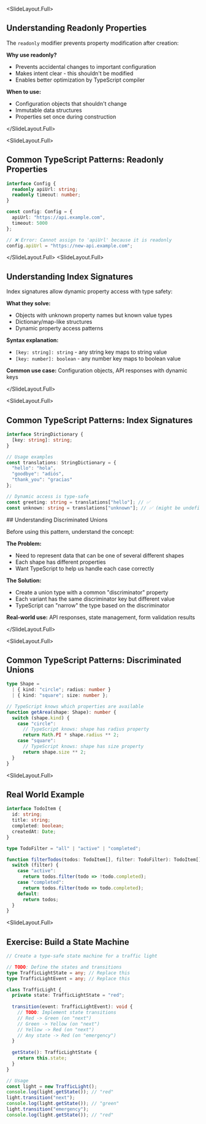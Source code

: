 
<SlideLayout.Full>
## Understanding Readonly Properties

The `readonly` modifier prevents property modification after creation:

**Why use readonly?**
- Prevents accidental changes to important configuration
- Makes intent clear - this shouldn't be modified
- Enables better optimization by TypeScript compiler

**When to use:**
- Configuration objects that shouldn't change
- Immutable data structures
- Properties set once during construction

</SlideLayout.Full>

<SlideLayout.Full>
## Common TypeScript Patterns: Readonly Properties

```typescript
interface Config {
  readonly apiUrl: string;
  readonly timeout: number;
}

const config: Config = {
  apiUrl: "https://api.example.com",
  timeout: 5000
};

// ❌ Error: Cannot assign to 'apiUrl' because it is readonly
config.apiUrl = "https://new-api.example.com";
```
</SlideLayout.Full>
<SlideLayout.Full>
## Understanding Index Signatures

Index signatures allow dynamic property access with type safety:

**What they solve:**
- Objects with unknown property names but known value types
- Dictionary/map-like structures
- Dynamic property access patterns

**Syntax explanation:**
- `[key: string]: string` - any string key maps to string value
- `[key: number]: boolean` - any number key maps to boolean value

**Common use case:** Configuration objects, API responses with dynamic keys

</SlideLayout.Full>

<SlideLayout.Full>
## Common TypeScript Patterns: Index Signatures
<CodeDisplay >
  <File name="example.typescript">
    
```typescript
interface StringDictionary {
  [key: string]: string;
}

// Usage examples
const translations: StringDictionary = {
  "hello": "hola",
  "goodbye": "adiós",
  "thank_you": "gracias"
};

// Dynamic access is type-safe
const greeting: string = translations["hello"]; // ✅ 
const unknown: string = translations["unknown"]; // ✅ (might be undefined)
```
    
  </File>
</CodeDisplay>
</SlideLayout.Full>
<SlideLayout.Full>
## Understanding Discriminated Unions

Before using this pattern, understand the concept:

**The Problem:**
- Need to represent data that can be one of several different shapes
- Each shape has different properties
- Want TypeScript to help us handle each case correctly

**The Solution:**
- Create a union type with a common "discriminator" property
- Each variant has the same discriminator key but different value
- TypeScript can "narrow" the type based on the discriminator

**Real-world use:** API responses, state management, form validation results

</SlideLayout.Full>

<SlideLayout.Full>
## Common TypeScript Patterns: Discriminated Unions
<CodeDisplay >
  <File name="example.typescript">
    
```typescript
type Shape = 
  | { kind: "circle"; radius: number }
  | { kind: "square"; size: number };

// TypeScript knows which properties are available
function getArea(shape: Shape): number {
  switch (shape.kind) {
    case "circle":
      // TypeScript knows: shape has radius property
      return Math.PI * shape.radius ** 2;
    case "square":
      // TypeScript knows: shape has size property
      return shape.size ** 2;
  }
}
```
    
  </File>
</CodeDisplay>
</SlideLayout.Full>

<SlideLayout.Full>
## Real World Example
<CodeDisplay >
  <File name="example.typescript">
    
```typescript
interface TodoItem {
  id: string;
  title: string;
  completed: boolean;
  createdAt: Date;
}

type TodoFilter = "all" | "active" | "completed";

function filterTodos(todos: TodoItem[], filter: TodoFilter): TodoItem[] {
  switch (filter) {
    case "active":
      return todos.filter(todo => !todo.completed);
    case "completed":
      return todos.filter(todo => todo.completed);
    default:
      return todos;
  }
}
```
    
  </File>
</CodeDisplay>
</SlideLayout.Full>

<SlideLayout.Full>
## Exercise: Build a State Machine
<CodeDisplay >
  <File name="example.typescript">
    
```typescript
// Create a type-safe state machine for a traffic light

// TODO: Define the states and transitions
type TrafficLightState = any; // Replace this
type TrafficLightEvent = any; // Replace this

class TrafficLight {
  private state: TrafficLightState = "red";
  
  transition(event: TrafficLightEvent): void {
    // TODO: Implement state transitions
    // Red -> Green (on "next")
    // Green -> Yellow (on "next")
    // Yellow -> Red (on "next")
    // Any state -> Red (on "emergency")
  }
  
  getState(): TrafficLightState {
    return this.state;
  }
}

// Usage
const light = new TrafficLight();
console.log(light.getState()); // "red"
light.transition("next");
console.log(light.getState()); // "green"
light.transition("emergency");
console.log(light.getState()); // "red"
```
    
  </File>
</CodeDisplay>
</SlideLayout.Full>